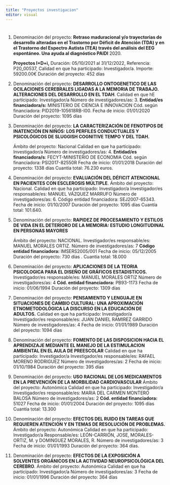 ---
title: "Proyectos investigacion"
editor: visual
---

# 

1.  Denominación del proyecto: **Retraso maduracional y/o trayectorias de desarrollo alteradas en el Trastorno por Déficit de Atención (TDA) y en el Trastorno del Espectro Autista (TEA) través del análisis del EEG espontáneo. Una ayuda al diagnóstico PAIDI** 2020.

    **Proyectos I+D+i,** Duración: 05/10/2021 al 31/12/2022, Referencia: P20_00537, Calidad en que ha participado: Investigador/a. Importe: 59200.00€ Duración del proyecto: 452 días

2.  Denominación del proyecto: **DESARROLLO ONTOGENETICO DE LAS OCILACIONES CEREBRALES LIGADAS A LA MEMORIA DE TRABAJO. ALTERACIONES DEL DESARROLLO EN EL TDAH**. Calidad en que hE participado: Investigador/a Número de investigadores/as: 3. **Entidad/es financiadora/s:** MINISTERIO DE CIENCIA E INNOVACION Cód. según financiadora: PID2019-105618RB-I00. Fecha de inicio: 01/01/2020 Duración del proyecto: 1095 días

3.  Denominación del proyecto: **LA CARACTERIZACIÓN DE FENOTIPOS DE INATENCIÓN EN NIÑOS: LOS PERFILES CONDUCTUALES Y PSICOLÓGICOS DE SLUGGISH COGNITIVE TEMPO Y DEL TDAH.**

    Ámbito del proyecto: Nacional Calidad en que ha participado: Investigador/a Número de investigadores/as: 4. **Entidad/es financiadora/s**: FECYT-MINISTERIO DE ECONOMIA Cód. según financiadora: PSI2017-82550R Fecha de inicio: 01/01/2018 Duración del proyecto: 1338 días Cuantía total: 76.230 euros.

4.  Denominación del proyecto: **EVALUACIÓN DEL DÉFICIT ATENCIONAL EN PACIENTES CON ESCLEROSIS MÚLTIPLE**. Ámbito del proyecto: Nacional. Calidad en que ha participado: Investigador/a Investigador/es responsable/es: MANUEL VÁZQUEZ MARRUFO Número de investigadores/as: 6. Código entidad financiadora: SEJ2007-65343. Fecha de inicio: 01/10/2007 Duración del proyecto: 1095 días Cuantía total: 101.640.

5.  Denominación del proyecto: **RAPIDEZ DE PROCESAMIENTO Y ESTILOS DE VIDA EN EL DETERIORO DE LA MEMORIA: ESTUDIO LONGITUDINAL EN PERSONAS MAYORES**

    Ámbito del proyecto: NACIONAL. Investigador/es responsable/es: MANUEL MORALES ORTIZ. Número de investigadores/as: 7 **Código** **entidad financiadora:** IMSERS2005/001 Fecha de inicio: 05/12/2005 Duración del proyecto: 730 días . Cuantía total: 18.000

6.  Denominación del proyecto: **APLICACIONES DE LA TEORIA PSICOLOGICA PARA EL DISEÑO DE GRÁFICOS ESTADISTICOS.** Investigador/es responsable/es: MANUEL MORALES ORTIZ Número de investigadores/as: 4 **Cód. entidad financiadora:** PB93-1173 Fecha de inicio: 01/06/1994 Duración del proyecto: 1309 días

7.  Denominación del proyecto: **PENSAMIENTO Y LENGUAJE EN SITUACIONES DE CAMBIO CULTURAL: UNA APROXIMACIÓN ETNOMETODOLÓGICA LA DISCURSO EN LA EDUCACIÓN DE ADULTOS.** Calidad en que ha participado: Investigador/a Investigador/es responsable/es: JUAN DANIEL RAMIREZ GARRIDO Número de investigadores/as: 4 Fecha de inicio: 01/01/1989 Duración del proyecto: 1094 días

8.  Denominación del proyecto: **FOMENTO DE LAS DISPOSICION HACIA EL APRENDIZAJE MEDIANTE EL MANEJO DE LA ESTIMULACION AMBIENTAL EN EL AULA DE PREESCOLAR** Calidad en que ha participado: Investigador/a Investigador/es responsable/es: RAFAEL MORENO RODRIGUEZ Número de investigadores/as: 2 Fecha de inicio: 01/10/1984 Duración del proyecto: 395 días

9.  Denominación del proyecto: **USO RACIONAL DE LOS MEDICAMENTOS EN LA PREVENCIÓN DE LA MORBILIDAD CARDIOVASCULAR** Ámbito del proyecto: Autonómica Calidad en que ha participado: Investigador/a Investigador/es responsable/es: MARIA DEL CARMEN MONTERO BALOSA Número de investigadores/as: 2 **Cód. entidad financiadora:** 51027 Fecha de inicio: 01/01/2004 Duración del proyecto: 1095 días Cuantía total: 13.300

10. Denominación del proyecto: **EFECTOS DEL RUIDO EN TAREAS QUE REQUIEREN ATENCIÓN Y EN TEMAS DE RESOLUCIÓN DE PROBLEMAS.** Ámbito del proyecto: Autonómica Calidad en que ha participado: Investigador/a Responsable/es: LEÓN-CARRIÓN, JOSE, MORALES- ORTIZ, M. y DOMINGUEZ MORALES, R. Número de investigadores/as: 3 Fecha de inicio: 01/01/1993 Duración del proyecto: 364 días.

11. Denominación del proyecto: **EFECTOS DE LA EXPOSICIÓN A SOLVENTES ORGÁNICOS EN LA ACTIVIDAD NEUROPSICOLÓGICA DEL CEREBRO**. Ámbito del proyecto: Autonómica Calidad en que ha participado: Investigador/a Número de investigadores/as: 3 Fecha de inicio: 01/01/1996 Duración del proyecto: 364 días
